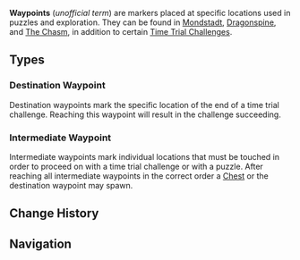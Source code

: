 {{About|the exploration mechanic|other uses|Waypoint (Disambiguation)}}
{{Stub}}
{{Terminology Infobox
|type=Exploration
}}
'''Waypoints''' (''unofficial term'') are markers placed at specific locations used in puzzles and exploration. They can be found in [[City of Mondstadt|Mondstadt]], [[Dragonspine]], and [[The Chasm]], in addition to certain [[Time Trial Challenge]]s.

==Types==
===Destination Waypoint===
Destination waypoints mark the specific location of the end of a time trial challenge. Reaching this waypoint will result in the challenge succeeding.

===Intermediate Waypoint===
Intermediate waypoints mark individual locations that must be touched in order to proceed on with a time trial challenge or with a puzzle. After reaching all intermediate waypoints in the correct order a [[Chest]] or the destination waypoint may spawn.

==Change History==
{{Change History|1.0}}

==Navigation==
{{Exploration Navbox}}